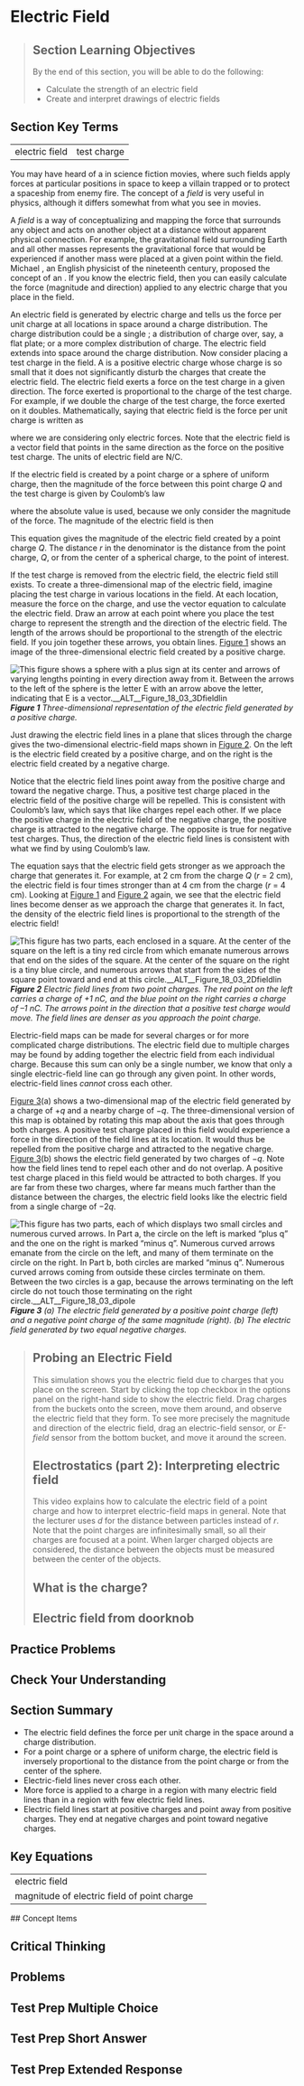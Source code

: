 # Electric Field
> 
> ## Section Learning Objectives
> By the end of this section, you will be able to do the following:
> 
> * Calculate the strength of an electric field
> * Create and interpret drawings of electric fields

## Section Key Terms
<table><tr><td>electric field</td>
<td>test charge</td></tr></table>

You may have heard of a  in science fiction movies, where such fields apply forces at particular positions in space to keep a villain trapped or to protect a spaceship from enemy fire. The concept of a *field* is very useful in physics, although it differs somewhat from what you see in movies.

A *field* is a way of conceptualizing and mapping the force that surrounds any object and acts on another object at a distance without apparent physical connection. For example, the gravitational field surrounding Earth and all other masses represents the gravitational force that would be experienced if another mass were placed at a given point within the field. Michael , an English physicist of the nineteenth century, proposed the concept of an . If you know the electric field, then you can easily calculate the force (magnitude and direction) applied to any electric charge that you place in the field.

An electric field is generated by electric charge and tells us the force per unit charge at all locations in space around a charge distribution. The charge distribution could be a single ; a distribution of charge over, say, a flat plate; or a more complex distribution of charge. The electric field extends into space around the charge distribution. Now consider placing a test charge in the field. A  is a positive electric charge whose charge is so small that it does not significantly disturb the charges that create the electric field. The electric field exerts a force on the test charge in a given direction. The force exerted is proportional to the charge of the test charge. For example, if we double the charge of the test charge, the force exerted on it doubles. Mathematically, saying that electric field is the force per unit charge is written as


where we are considering only electric forces. Note that the electric field is a vector field that points in the same direction as the force on the positive test charge. The units of electric field are N/C.

If the electric field is created by a point charge or a sphere of uniform charge, then the magnitude of the force between this point charge *Q* and the test charge is given by Coulomb’s law



where the absolute value is used, because we only consider the magnitude of the force. The magnitude of the electric field is then


This equation gives the magnitude of the electric field created by a point charge *Q*. The distance *r* in the denominator is the distance from the point charge, *Q*, or from the center of a spherical charge, to the point of interest.

If the test charge is removed from the electric field, the electric field still exists. To create a three-dimensional map of the electric field, imagine placing the test charge in various locations in the field. At each location, measure the force on the charge, and use the vector equation    to calculate the electric field. Draw an arrow at each point where you place the test charge to represent the strength and the direction of the electric field. The length of the arrows should be proportional to the strength of the electric field. If you join together these arrows, you obtain lines. [Figure 1](#Figure_18_03_3Dfieldlin) shows an image of the three-dimensional electric field created by a positive charge.

![This figure shows a sphere with a plus sign at its center and arrows of varying lengths pointing in every direction away from it. Between the arrows to the left of the sphere is the letter E with an arrow above the letter, indicating that E is a vector.__ALT__Figure_18_03_3Dfieldlin](__MEDIA_URL__CNX_HSPhysics_18_03_3Dfieldlin.jpg)
***Figure 1** Three-dimensional representation of the electric field generated by a positive charge.*


Just drawing the electric field lines in a plane that slices through the charge gives the two-dimensional electric-field maps shown in [Figure 2](#Figure_18_03_2Dfieldlin). On the left is the electric field created by a positive charge, and on the right is the electric field created by a negative charge.

Notice that the electric field lines point away from the positive charge and toward the negative charge. Thus, a positive test charge placed in the electric field of the positive charge will be repelled. This is consistent with Coulomb’s law, which says that like charges repel each other. If we place the positive charge in the electric field of the negative charge, the positive charge is attracted to the negative charge. The opposite is true for negative test charges. Thus, the direction of the electric field lines is consistent with what we find by using Coulomb’s law.

The equation    says that the electric field gets stronger as we approach the charge that generates it. For example, at 2 cm from the charge *Q* (*r* = 2 cm), the electric field is four times stronger than at 4 cm from the charge (*r* = 4 cm). Looking at [Figure 1](#Figure_18_03_3Dfieldlin) and [Figure 2](#Figure_18_03_2Dfieldlin) again, we see that the electric field lines become denser as we approach the charge that generates it. In fact, the density of the electric field lines is proportional to the strength of the electric field!

![This figure has two parts, each enclosed in a square. At the center of the square on the left is a tiny red circle from which emanate numerous arrows that end on the sides of the square. At the center of the square on the right is a tiny blue circle, and numerous arrows that start from the sides of the square point toward and end at this circle.__ALT__Figure_18_03_2Dfieldlin](__MEDIA_URL__CNX_HSPhysics_18_03_2Dfieldlin.jpg)
***Figure 2** Electric field lines from two point charges. The red point on the left carries a charge of +1 nC, and the blue point on the right carries a charge of –1 nC. The arrows point in the direction that a positive test charge would move. The field lines are denser as you approach the point charge.*

Electric-field maps can be made for several charges or for more complicated charge distributions. The electric field due to multiple charges may be found by adding together the electric field from each individual charge. Because this sum can only be a single number, we know that only a single electric-field line can go through any given point. In other words, electric-field lines *cannot* cross each other.

[Figure 3](#Figure_18_03_dipole)(a) shows a two-dimensional map of the electric field generated by a charge of +*q* and a nearby charge of −*q*. The three-dimensional version of this map is obtained by rotating this map about the axis that goes through both charges. A positive test charge placed in this field would experience a force in the direction of the field lines at its location. It would thus be repelled from the positive charge and attracted to the negative charge. [Figure 3](#Figure_18_03_dipole)(b) shows the electric field generated by two charges of −*q*. Note how the field lines tend to repel each other and do not overlap. A positive test charge placed in this field would be attracted to both charges. If you are far from these two charges, where far means much farther than the distance between the charges, the electric field looks like the electric field from a single charge of −2*q*.

![This figure has two parts, each of which displays two small circles and numerous curved arrows. In Part a, the circle on the left is marked “plus q” and the one on the right is marked “minus q”. Numerous curved arrows emanate from the circle on the left, and many of them terminate on the circle on the right. In Part b, both circles are marked “minus q”. Numerous curved arrows coming from outside these circles terminate on them. Between the two circles is a gap, because the arrows terminating on the left circle do not touch those terminating on the right circle.__ALT__Figure_18_03_dipole](__MEDIA_URL__CNX_HSPhysics_18_03_dipole.jpg)
***Figure 3** (a) The electric field generated by a positive point charge (left) and a negative point charge of the same magnitude (right). (b) The electric field generated by two equal negative charges.*


> ## Probing an Electric Field
> 
> This simulation shows you the electric field due to charges that you place on the screen. Start by clicking the top checkbox in the options panel on the right-hand side to show the electric field. Drag charges from the buckets onto the screen, move them around, and observe the electric field that they form. To see more precisely the magnitude and direction of the electric field, drag an electric-field sensor, or *E-field* sensor from the bottom bucket, and move it around the screen.
> 
> ## Electrostatics (part 2): Interpreting electric field
> This video explains how to calculate the electric field of a point charge and how to interpret electric-field maps in general. Note that the lecturer uses *d* for the distance between particles instead of *r*. Note that the point charges are infinitesimally small, so all their charges are focused at a point. When larger charged objects are considered, the distance between the objects must be measured between the center of the objects.
> 
> 
> ## What is the charge?
> ## Electric field from doorknob
## Practice Problems


## Check Your Understanding


## Section Summary
* The electric field defines the force per unit charge in the space around a charge distribution.
* For a point charge or a sphere of uniform charge, the electric field is inversely proportional to the distance from the point charge or from the center of the sphere.
* Electric-field lines never cross each other.
* More force is applied to a charge in a region with many electric field lines than in a region with few electric field lines.
* Electric field lines start at positive charges and point away from positive charges. They end at negative charges and point toward negative charges.
## Key Equations
<table><tr><td>electric field</td>
<td></td></tr>
<tr><td>magnitude of electric field of point charge</td>
<td></td></tr></table>
## Concept Items


## Critical Thinking


## Problems


## Test Prep Multiple Choice




## Test Prep Short Answer



## Test Prep Extended Response


